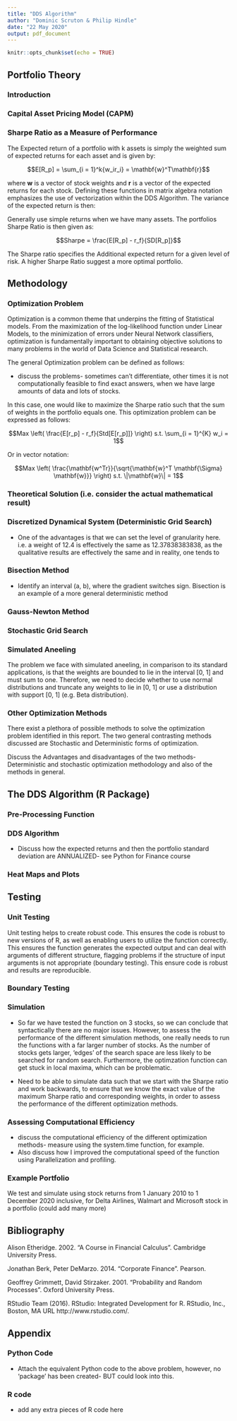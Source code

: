 ---
title: "DDS Algorithm"
author: "Dominic Scruton & Philip Hindle"
date: "22 May 2020"
output: pdf_document
---

```{r setup, include=FALSE}
knitr::opts_chunk$set(echo = TRUE)
```


## Portfolio Theory

### Introduction

### Capital Asset Pricing Model (CAPM)

### Sharpe Ratio as a Measure of Performance

The Expected return of a portfolio with k assets is simply the weighted sum of expected returns for each asset and is given by:

$$E[R_p] = \sum_{i = 1}^k{w_ir_i} = \mathbf{w}^T\mathbf{r}$$

where $\mathbf{w}$ is a vector of stock weights and $\mathbf{r}$ is a vector of the expected returns for each stock. Defining these functions in matrix algebra notation emphasizes the use of vectorization within the DDS Algorithm. The variance of the expected return is then:

\begin{align*} 
Var[E[R_p]] &= Var[\mathbf{w}^T\mathbf{r}]\\
&= \mathbf{w}^T Var[\mathbf{r}] \mathbf{w}\\
&= \mathbf{w}^T \Sigma \mathbf{w}
\end{align*}

Generally use simple returns when we have many assets. The portfolios Sharpe Ratio is then given as:

$$Sharpe = \frac{E[R_p] - r_f}{SD[R_p]}$$

The Sharpe ratio specifies the Additional expected return for a given level of risk. A higher Sharpe Ratio suggest a more optimal portfolio. 

## Methodology

### Optimization Problem

Optimization is a common theme that underpins the fitting of Statistical models. From the maximization of the log-likelihood function under Linear Models, to the minimization of errors under Neural Network classifiers, optimization is fundamentally important to obtaining objective solutions to many problems in the world of Data Science and Statistical research.

The general Optimization problem can be defined as follows:

\begin{align*} 
x^* = a&rgmin f(x; y)\\
& x \in \Omega
\end{align*}

- discuss the problems- sometimes can't differentiate, other times it is not computationally feasible to find exact answers, when we have large amounts of data and lots of stocks.

In this case, one would like to maximize the Sharpe ratio such that the sum of weights in the portfolio equals one. This optimization problem can be expressed as follows:

$$Max \left( \frac{E[r_p] - r_f}{Std[E[r_p]]} \right) s.t. \sum_{i = 1}^{K} w_i = 1$$

Or in vector notation:

$$Max \left( \frac{\mathbf{w^Tr}}{\sqrt{\mathbf{w}^T \mathbf{\Sigma} \mathbf{w}}} \right) s.t. \|\mathbf{w}\| = 1$$

### Theoretical Solution (i.e. consider the actual mathematical result)

### Discretized Dynamical System (Deterministic Grid Search)

- One of the advantages is that we can set the level of granularity here. i.e. a weight of 12.4 is effectively the same as 12.37838383838, as the qualitative results are effectively the same and in reality, one tends to 

### Bisection Method

- Identify an interval (a, b), where the gradient switches sign. Bisection is an example of a more general deterministic method

### Gauss-Newton Method

### Stochastic Grid Search

### Simulated Aneeling

The problem we face with simulated aneeling, in comparison to its standard applications, is that the weights are bounded to lie in the interval [0, 1] and must sum to one. Therefore, we need to decide whether to use normal distributions and truncate any weights to lie in [0, 1] or use a distribution with support [0, 1] (e.g. Beta distribution).

### Other Optimization Methods

There exist a plethora of possible methods to solve the optimization problem identified in this report. The two general contrasting methods discussed are Stochastic and Deterministic forms of optimization.

Discuss the Advantages and disadvantages of the two methods- Deterministic and stochastic optimization methodology and also of the methods in general.

## The DDS Algorithm (R Package)

### Pre-Processing Function

### DDS Algorithm

- Discuss how the expected returns and then the portfolio standard deviation are ANNUALIZED- see Python for Finance course

### Heat Maps and Plots

## Testing

### Unit Testing

Unit testing helps to create robust code. This ensures the code is robust to new versions of R, as well as enabling users to utilize the function correctly. This ensures the function generates the expected output and can deal with arguments of different structure, flagging problems if the structure of input arguments is not appropriate (boundary testing). This ensure code is robust and results are reproducible.

### Boundary Testing

### Simulation

- So far we have tested the function on 3 stocks, so we can conclude that syntactically there are no major issues. However, to assess the performance of the different simulation methods, one really needs to run the functions with a far larger number of stocks. As the number of stocks gets larger, 'edges' of the search space are less likely to be searched for random search. Furthermore, the optimzation function can get stuck in local maxima, which can be problematic.

- Need to be able to simulate data such that we start with the Sharpe ratio and work backwards, to ensure that we know the exact value of the maximum Sharpe ratio and corresponding weights, in order to assess the performance of the different optimization methods.

### Assessing Computational Efficiency

- discuss the computational efficiency of the different optimization methods- measure using the system.time function, for example.
- Also discuss how I improved the computational speed of the function using Parallelization and profiling.


### Example Portfolio

We test and simulate using stock returns from 1 January 2010 to 1 December 2020 inclusive, for Delta Airlines, Walmart and Microsoft stock in a portfolio (could add many more)

## Bibliography

Alison Etheridge. 2002. "A Course in Financial Calculus". Cambridge University Press.

Jonathan Berk, Peter DeMarzo. 2014. "Corporate Finance". Pearson.

Geoffrey Grimmett, David Stirzaker. 2001. "Probability and Random Processes". Oxford University Press.

RStudio Team (2016). RStudio: Integrated Development for R. RStudio, Inc., Boston, MA URL http://www.rstudio.com/.

## Appendix

### Python Code

- Attach the equivalent Python code to the above problem, however, no 'package' has been created- BUT could look into this.

### R code

- add any extra pieces of R code here
